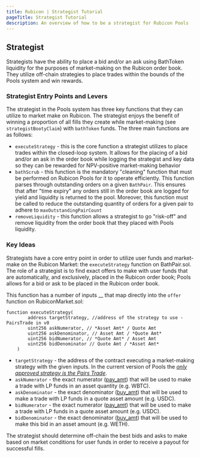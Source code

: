 ```yaml
---
title: Rubicon | Strategist Tutorial
pageTitle: Strategist Tutorial
description: An overview of how to be a strategist for Rubicon Pools
---
```


## Strategist

Strategists have the ability to place a bid and/or an ask using BathToken liquidity for the purposes of market-making on the Rubicon order book. They utilize off-chain strategies to place trades within the bounds of the Pools system and win rewards.

### Strategist Entry Points and Levers

The strategist in the Pools system has three key functions that they can utilize to market make on Rubicon. The strategist enjoys the benefit of winning a proportion of all fills they create while market-making (see `strategistBootyClaim`) with `bathToken` funds. The three main functions are as follows:

* `executeStrategy` - this is the core function a strategist utilizes to place trades within the closed-loop system. It allows for the placing of a bid and/or an ask in the order book while logging the strategist and key data so they can be rewarded for NPV-positive market-making behavior
* `bathScrub` - this function is the mandatory "cleaning" function that must be performed on Rubicon Pools for it to operate efficiently. This function parses through outstanding orders on a given `BathPair`. This ensures that after "time expiry" any orders still in the order book are logged for yield and liquidity is returned to the pool. Moreover, this function must be called to reduce the outstanding quantity of orders for a given pair to adhere to `maxOutstandingPairCount`
* `removeLiquidity` - this function allows a strategist to go "risk-off" and remove liquidity from the order book that they placed with Pools liquidity.

### Key Ideas

Strategists have a core entry point in order to utilize user funds and market-make on the Rubicon Market: the `executeStrategy` function on BathPair.sol. The role of a strategist is to find exact offers to make with user funds that are automatically, and exclusively, placed in the Rubicon order book; Pools allows for a bid or ask to be placed in the Rubicon order book.

This function has a number of inputs __ that map directly into the `offer` function on RubiconMarket.sol:

```
function executeStrategy(
        address targetStrategy, //address of the strategy to use - PairsTrade in v0
        uint256 askNumerator, // *Asset Amt* / Quote Amt
        uint256 askDenominator, // Asset Amt / *Quote Amt*
        uint256 bidNumerator, // *Quote Amt* / Asset Amt
        uint256 bidDenominator // Quote Amt / *Asset Amt*
    )
```

* `targetStrategy` - the address of the contract executing a market-making strategy with the given inputs. In the current version of Pools the [_only approved strategy is the Pairs Trade_](/docs/protocol/rubicon-pools/bathpair).
* `askNumerator` - the exact numerator ([pay\_am](/docs/protocol/rubicon-market/key-functions#offer)[t](https://www.youtube.com/watch?v=dQw4w9WgXcQ)) that will be used to make a trade with LP funds in an asset quantity (e.g. WBTC).
* `askDenominator` - the exact denominator ([buy\_amt](/docs/protocol/rubicon-market/key-functions#offer)) that will be used to make a trade with LP funds in a quote asset amount (e.g. USDC).
* `bidNumerator` - the exact numerator ([pay\_am](/docs/protocol/rubicon-market/key-functions#offer)[t](https://www.youtube.com/watch?v=dQw4w9WgXcQ)) that will be used to make a trade with LP funds in a quote asset amount (e.g. USDC).
* `bidDenominator` - the exact denominator ([buy\_amt](/docs/protocol/rubicon-market/key-functions#offer)) that will be used to make this bid in an asset amount (e.g. WETH).

The strategist should determine off-chain the best bids and asks to make based on market conditions for user funds in order to receive a payout for successful fills.